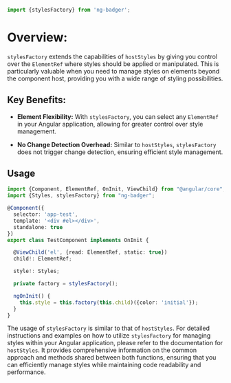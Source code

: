 
<Meta title="Styles/ Style / stylesFactory"/>

```javascript
import {stylesFactory} from 'ng-badger';
```

# Overview:

`stylesFactory` extends the capabilities of `hostStyles` by giving you control over the `ElementRef` where styles should be applied or manipulated. This is particularly valuable when you need to manage styles on elements beyond the component host, providing you with a wide range of styling possibilities.

## Key Benefits:

- **Element Flexibility:** With `stylesFactory`, you can select any `ElementRef` in your Angular application, allowing for greater control over style management.

- **No Change Detection Overhead:** Similar to `hostStyles`, `stylesFactory` does not trigger change detection, ensuring efficient style management.

## Usage

```typescript
import {Component, ElementRef, OnInit, ViewChild} from "@angular/core";
import {Styles, stylesFactory} from "ng-badger";

@Component({
  selector: 'app-test',
  template: '<div #el></div>',
  standalone: true
})
export class TestComponent implements OnInit {

  @ViewChild('el', {read: ElementRef, static: true})
  child!: ElementRef;

  style!: Styles;

  private factory = stylesFactory();

  ngOnInit() {
    this.style = this.factory(this.child)({color: 'initial'});
  }
}
```

The usage of `stylesFactory` is similar to that of `hostStyles`. For detailed instructions and examples on how to utilize `stylesFactory` for managing styles within your Angular application, please refer to the documentation for `hostStyles`. It provides comprehensive information on the common approach and methods shared between both functions, ensuring that you can efficiently manage styles while maintaining code readability and performance.

